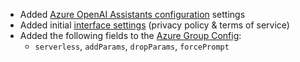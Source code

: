 - Added [Azure OpenAI Assistants configuration](/docs/configuration/librechat_yaml/object_structure/assistants_endpoint) settings
- Added initial [interface settings](/docs/configuration/librechat_yaml/object_structure/interface) (privacy policy & terms of service)
- Added the following fields to the [Azure Group Config](/docs/configuration/librechat_yaml/object_structure/azure_openai#group-object-structure):
    - `serverless`, `addParams`, `dropParams`, `forcePrompt`
